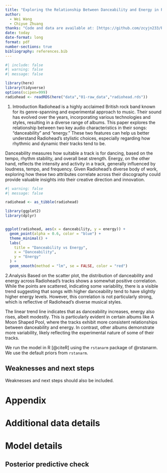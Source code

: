 ```yaml
---
title: "Exploring the Relationship Between Danceability and Energy in Radiohead's Music"
author: 
  - Wei Wang
  - Chiyue Zhuang
thanks: "Code and data are available at: [https://github.com/zcyjn233/Reflection-exercise-5)."
date: today
date-format: long
format: pdf
number-sections: true
bibliography: references.bib
---
```


```r
#| include: false
#| warning: false
#| message: false

library(here)
library(tidyverse)
options(scipen=999)
radiohead <- readRDS(here("data","01-raw_data","radiohead.rds"))
```
1. Introduction
Radiohead is a highly acclaimed British rock band known for its genre-spanning and experimental approach to music. Their sound has evolved over the years, incorporating various technologies and styles, resulting in a diverse range of albums. This paper explores the relationship between two key audio characteristics in their songs: "danceability" and "energy." These two features can help us better understand Radiohead's stylistic choices, especially regarding how rhythmic and dynamic their tracks tend to be.

Danceability measures how suitable a track is for dancing, based on the tempo, rhythm stability, and overall beat strength. Energy, on the other hand, reflects the intensity and activity in a track, generally influenced by loudness, tempo, and frequency. Given Radiohead's diverse body of work, exploring how these two attributes correlate across their discography could provide valuable insights into their creative direction and innovation.



```r
#| warning: false
#| message: false

radiohead <- as_tibble(radiohead)

library(ggplot2)
library(dplyr)


ggplot(radiohead, aes(x = danceability, y = energy)) +
  geom_point(alpha = 0.6, color = "blue") +
  theme_minimal() +
  labs(
    title = "Danceability vs Energy",
    x = "Danceability",
    y = "Energy"
  ) +
  geom_smooth(method = "lm", se = FALSE, color = "red") 


```

2.Analysis
Based on the scatter plot, the distribution of danceability and energy across Radiohead's tracks shows a somewhat positive correlation. While the points are scattered, indicating some variability, there is a visible trend suggesting that songs with higher danceability tend to have slightly higher energy levels. However, this correlation is not particularly strong, which is reflective of Radiohead’s diverse musical styles.

The linear trend line indicates that as danceability increases, energy also rises, albeit modestly. This is particularly evident in certain albums like A Moon Shaped Pool, where the tracks exhibit more consistent relationships between danceability and energy. In contrast, other albums demonstrate more variability, likely reflecting the experimental nature of some of their tracks.



We run the model in R [@citeR] using the `rstanarm` package of @rstanarm. We use the default priors from `rstanarm`.

## Weaknesses and next steps

Weaknesses and next steps should also be included.

\newpage

\appendix

# Appendix {-}


# Additional data details

# Model details {#sec-model-details}

## Posterior predictive check


